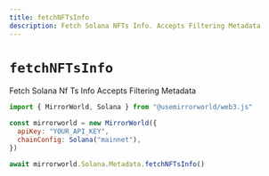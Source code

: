 ```yaml
---
title: fetchNFTsInfo
description: Fetch Solana NFTs Info. Accepts Filtering Metadata
---
```


# `fetchNFTsInfo`

Fetch Solana Nf Ts Info Accepts Filtering Metadata

```js
import { MirrorWorld, Solana } from "@usemirrorworld/web3.js"

const mirrorworld = new MirrorWorld({
  apiKey: "YOUR_API_KEY",
  chainConfig: Solana("mainnet"),
})

await mirrorworld.Solana.Metadata.fetchNFTsInfo()
```